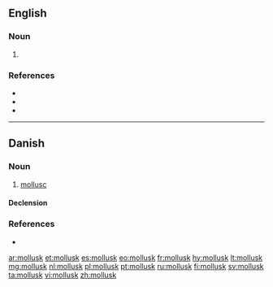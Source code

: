==English==

===Noun===
{{en-noun}}

# {{lb|en|US}} {{alternative spelling of|mollusc|lang=en}}

===References===
* {{R:American Heritage 2000|mollusk}}
* {{R:Dictionary.com|mollusk}}
* {{R:WordNet 2003|mollusk}}

----

==Danish==

===Noun===
{{da-noun|en|er}}

# [[mollusc]]

====Declension====
{{da-noun-infl|en|er}}

===References===
* {{R:DDO}}

[[ar:mollusk]]
[[et:mollusk]]
[[es:mollusk]]
[[eo:mollusk]]
[[fr:mollusk]]
[[hy:mollusk]]
[[lt:mollusk]]
[[mg:mollusk]]
[[nl:mollusk]]
[[pl:mollusk]]
[[pt:mollusk]]
[[ru:mollusk]]
[[fi:mollusk]]
[[sv:mollusk]]
[[ta:mollusk]]
[[vi:mollusk]]
[[zh:mollusk]]